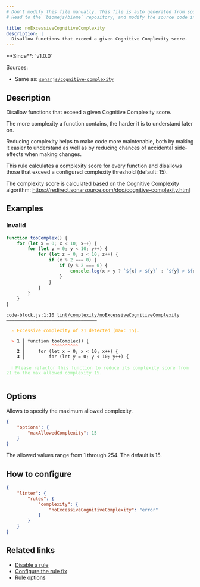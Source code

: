 ```yaml
---
# Don't modify this file manually. This file is auto generated from source, and you will lose your changes next time the website is built.
# Head to the `biomejs/biome` repository, and modify the source code in there.

title: noExcessiveCognitiveComplexity
description: |
  Disallow functions that exceed a given Cognitive Complexity score.
---
```


<Tabs>
<TabItem label="JavaScript (and super languages)" icon="seti:javascript">
**Since**: `v1.0.0`

Sources: 
- Same as: <a href="https://github.com/SonarSource/eslint-plugin-sonarjs/blob/HEAD/docs/rules/cognitive-complexity.md" target="_blank"><code>sonarjs/cognitive-complexity</code></a>

## Description
Disallow functions that exceed a given Cognitive Complexity score.

The more complexity a function contains, the harder it is to understand
later on.

Reducing complexity helps to make code more maintenable, both by making
it easier to understand as well as by reducing chances of accidental
side-effects when making changes.

This rule calculates a complexity score for every function and disallows
those that exceed a configured complexity threshold (default: 15).

The complexity score is calculated based on the Cognitive Complexity
algorithm: https://redirect.sonarsource.com/doc/cognitive-complexity.html

## Examples

### Invalid

```js
function tooComplex() {
    for (let x = 0; x < 10; x++) {
        for (let y = 0; y < 10; y++) {
            for (let z = 0; z < 10; z++) {
                if (x % 2 === 0) {
                    if (y % 2 === 0) {
                        console.log(x > y ? `${x} > ${y}` : `${y} > ${x}`);
                    }
                }
            }
        }
    }
}
```

<pre class="language-text"><code class="language-text">code-block.js:1:10 <a href="https://biomejs.dev/linter/rules/no-excessive-cognitive-complexity">lint/complexity/noExcessiveCognitiveComplexity</a> ━━━━━━━━━━━━━━━━━━━━━━━━━━━━━━━━━━<br /><br />  <strong><span style="color: Orange;">⚠</span></strong> <span style="color: Orange;">Excessive complexity of 21 detected (max: 15).</span><br />  <br />  <strong><span style="color: Tomato;">&gt;</span></strong> <strong>1 │ </strong>function tooComplex() &#123;<br />   <strong>   │ </strong>         <strong><span style="color: Tomato;">^</span></strong><strong><span style="color: Tomato;">^</span></strong><strong><span style="color: Tomato;">^</span></strong><strong><span style="color: Tomato;">^</span></strong><strong><span style="color: Tomato;">^</span></strong><strong><span style="color: Tomato;">^</span></strong><strong><span style="color: Tomato;">^</span></strong><strong><span style="color: Tomato;">^</span></strong><strong><span style="color: Tomato;">^</span></strong><strong><span style="color: Tomato;">^</span></strong><br />    <strong>2 │ </strong>    for (let x = 0; x &lt; 10; x++) &#123;<br />    <strong>3 │ </strong>        for (let y = 0; y &lt; 10; y++) &#123;<br />  <br />  <strong><span style="color: lightgreen;">ℹ</span></strong> <span style="color: lightgreen;">Please refactor this function to reduce its complexity score from 21 to the max allowed complexity 15.</span><br />  <br /></code></pre>

## Options

Allows to specify the maximum allowed complexity.

```json
{
    "options": {
        "maxAllowedComplexity": 15
    }
}
```

The allowed values range from 1 through 254. The default is 15.

## How to configure
```json title="biome.json"
{
	"linter": {
		"rules": {
			"complexity": {
				"noExcessiveCognitiveComplexity": "error"
			}
		}
	}
}

```
## Related links

- [Disable a rule](/linter/#disable-a-lint-rule)
- [Configure the rule fix](/linter#configure-the-rule-fix)
- [Rule options](/linter/#rule-options)

</TabItem>
</Tabs>

